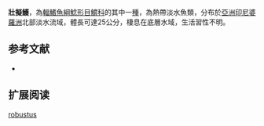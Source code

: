 {{Speciesbox
| name = 壯擬鱯
| image = 
| image_width = 250px
| image_caption = 
| status = NE
| status_system = IUCN3.1
| genus = Pseudomystus
| species = robustus
| authority = Inger & Chin, 1959
| synonyms = *''Leiocassis robustus '',Inger & Chin, 1959 
}}
'''壯擬鱯'''，為[[輻鰭魚綱|輻鰭魚綱]][[鯰形目|鯰形目]][[鱨科|鱨科]]的其中一[[種|種]]，為熱帶淡水魚類，分布於[[亞洲|亞洲]][[印尼|印尼]][[婆羅洲|婆羅洲]]北部淡水流域，體長可達25公分，棲息在底層水域，生活習性不明。

==参考文献==
*{{FishBase_species|genus=Pseudomystus|species=robustus|year=2015|month=4}}

== 扩展阅读 ==
{{refbegin}}
{{wikispecies-inline|Pseudomystus robustus|壯擬鱯}}
{{refend}}
{{Taxonbar|from=Q5593821}}

[[Category:擬鱯屬|robustus]]